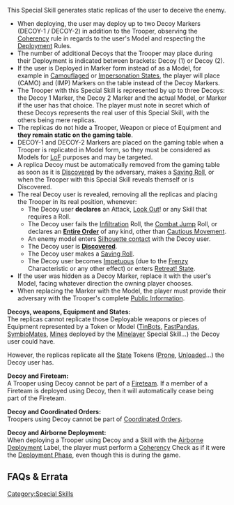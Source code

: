 {{section-special-skills}}


{{n4only}}
{{n4list}}
This Special Skill generates static replicas of the user to deceive the enemy.

{{image | name=decoy-10.jpg | style= 128inline }}
{{image | name=decoy-20.jpg | style= 128inline }}

{{skillbox |purple| DECOY | DEPLOYMENT SKILL }}
{{skill-label | Optional }}
{{effects}}
* When deploying, the user may deploy up to two Decoy Markers (DECOY-1 / DECOY-2) in addition to the Trooper, observing the [[Coherency]] rule in regards to the user's Model and respecting the [[Deployment Phase|Deployment]] Rules.
* The number of additional Decoys that the Trooper may place during their Deployment is indicated between brackets: Decoy (1) or Decoy (2).
* If the user is Deployed in Marker form instead of as a Model, for example in [[Camouflaged]] or [[Impersonation State]]s, the player will place (CAMO) and (IMP) Markers on the table instead of the Decoy Markers. 
* The Trooper with this Special Skill is represented by up to three Decoys: the Decoy 1 Marker, the Decoy 2 Marker and the actual Model, or Marker if the user has that choice. The player must note in secret which of these Decoys represents the real user of this Special Skill, with the others being mere replicas.
* The replicas do not hide a Trooper, Weapon or piece of Equipment and '''they remain static on the gaming table'''.
* DECOY-1 and DECOY-2 Markers are placed on the gaming table when a Trooper is replicated in Model form, so they must be considered as Models for [[LoF]] purposes and may be targeted.
* A replica Decoy must be automatically removed from the gaming table as soon as it is [[Discover]]ed by the adversary, makes a [[Saving Roll]], or when the Trooper with this Special Skill reveals themself or is Discovered.
* The real Decoy user is revealed, removing all the replicas and placing the Trooper in its real position, whenever:
** The Decoy user '''declares''' an Attack, [[Look Out]]! or any Skill that requires a Roll. 
** The Decoy user fails the [[Infiltration]] Roll, the [[Combat Jump]] Roll, or declares an '''[[Entire Order]]''' of any kind, other than [[Cautious Movement]].
** An enemy model enters [[Silhouette contact]] with the Decoy user.
** The Decoy user is '''[[Discover]]ed'''.
** The Decoy user makes a [[Saving Roll]].
** The Decoy user becomes [[Impetuous]] (due to the [[Frenzy]] Characteristic or any other effect) or enters [[Retreat! State]].
* If the user was hidden as a Decoy Marker, replace it with the user's Model, facing whatever direction the owning player chooses.
* When replacing the Marker with the Model, the player must provide their adversary with the Trooper's complete [[Public Information]]. 


{{Important-start}}
'''Decoys, weapons, Equipment and States:'''<br>
The replicas cannot replicate those Deployable weapons or pieces of Equipment represented by a Token or Model ([[TinBot]]s, [[FastPanda]]s, [[SymbioMate]]s, [[Mines]] deployed by the [[Minelayer]] Special Skill...) the Decoy user could have.

However, the replicas replicate all the [[State]] Tokens ([[Prone]], [[Unloaded]]...) the Decoy user has.

'''Decoy and Fireteam:'''<br>
A Trooper using Decoy cannot be part of a [[Fireteam]]. If a member of a Fireteam is deployed using Decoy, then it will automatically cease being part of the Fireteam.

'''Decoy and Coordinated Orders:'''<br>
Troopers using Decoy cannot be part of [[Coordinated Orders]].

'''Decoy and Airborne Deployment:'''<br>
When deploying a Trooper using Decoy and a Skill with the [[Airborne Deployment]] Label, the player must perform a [[Coherency]] Check as if it were the [[Deployment Phase]], even though this is during the game.
{{important-end}}


== FAQs & Errata ==

{{faqbox |
type = faq |
title = N4 FAQ |
version = 1.3, Nov 2022 |
q = Q: In the Deployment Phase do you have to check ZoC when a Trooper uses Minelayer, or Coherency when deploying Decoys or Holoechoes?  |
a = A: Yes, but your opponent must look away so that you can check the ZoC/Coherency without revealing Private Information. |
related = [[Coherency]], [[Decoy]], [[Deployment Phase]], [[Holoecho State]], [[Minelayer]] }}

{{n4end}}



[[Category:Special Skills]]